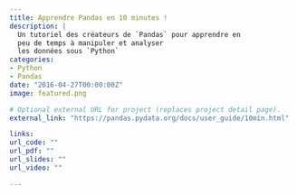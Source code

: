 ```yaml
---
title: Apprendre Pandas en 10 minutes !
description: |
  Un tutoriel des créateurs de `Pandas` pour apprendre en 
  peu de temps à manipuler et analyser
  les données sous `Python`
categories:
- Python
- Pandas
date: "2016-04-27T00:00:00Z"
image: featured.png

# Optional external URL for project (replaces project detail page).
external_link: "https://pandas.pydata.org/docs/user_guide/10min.html"

links:
url_code: ""
url_pdf: ""
url_slides: ""
url_video: ""

---
```

